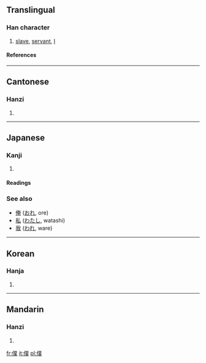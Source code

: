 {{see|仆}}<!-- may be replaced by zh-forms -->

==Translingual==
===Han character===
{{Han char|rn=9|rad=人|as=12|sn=14|four=2223<sub>4</sub>|canj=人廿金人 (OTCO)}}
# [[slave]], [[servant]], [[I]]
====References====
{{Han ref|kx=0116.180|dkj=01094|dj=0247.300|hdz=10218.090|uh=50D5|ud=20693|bh=B9B2|bd=47538}}
----
==Cantonese==
===Hanzi===
{{yue-hanzi|jyut=|y=buk6}}
# {{defn|Cantonese}}
----
==Japanese==

===Kanji===
{{ja-kanji|grade=c|rs=人12}}

# {{defn|Japanese}}

====Readings====
{{ja-readings|on=[[ぼく]] (boku)|kun=[[しもべ]] (shimobe), [[やつがれ]] (yatsugare)}}

===See also===
*[[俺]] ([[おれ]], ore)
*[[私]] ([[わたし]], watashi)
*[[我]] ([[われ]], ware)

----

==Korean==
===Hanja===
{{ko-hanja|hangeul=복|rv=bok|mr=pok}}
# {{defn|Korean}}
----
==Mandarin==
===Hanzi===
{{cmn-hanzi|sim=仆|pin=[[pú]] ([[pu2]])|wg=p'u<sup>2</sup>}}
# {{defn|Mandarin}}

[[fr:僕]]
[[it:僕]]
[[pl:僕]]